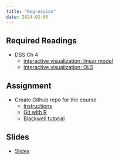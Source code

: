 ```yaml
---
title: "Regression"
date: 2024-02-06
---
```



## Required Readings

- DSS Ch 4
  + [interactive visualization: linear model](https://ellaudet.iq.harvard.edu/linear_model)
  + [interactive visualization: OLS](https://ellaudet.iq.harvard.edu/least_squares)

## Assignment

- Create Github repo for the course
  + [Instructions](/assignments/01_github.html)
  + [Git with R](https://happygitwithr.com/install-git#install-git)
  + [Blackwell tutorial](https://github.com/gov50-f23/gov50-f23.github.io/blob/main/assignments/00-problem-set.qmd)

## Slides

- [Slides](/slides/06-regression.html)

